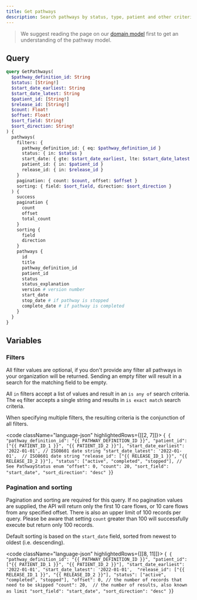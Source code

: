 ```yaml
---
title: Get pathways
description: Search pathways by status, type, patient and other criteria
---
```


> We suggest reading the page on our [domain model](/awell-orchestration/docs/getting-started/domain-model) first to get an understanding of the pathway model.

## Query

```graphql
query GetPathways(
  $pathway_definition_id: String
  $status: [String!]
  $start_date_earliest: String
  $start_date_latest: String
  $patient_id: [String!]
  $release_id: [String!]
  $count: Float!
  $offset: Float!
  $sort_field: String!
  $sort_direction: String!
) {
  pathways(
    filters: {
      pathway_definition_id: { eq: $pathway_definition_id }
      status: { in: $status }
      start_date: { gte: $start_date_earliest, lte: $start_date_latest }
      patient_id: { in: $patient_id }
      release_id: { in: $release_id }
    }
    pagination: { count: $count, offset: $offset }
    sorting: { field: $sort_field, direction: $sort_direction }
  ) {
    success
    pagination {
      count
      offset
      total_count
    }
    sorting {
      field
      direction
    }
    pathways {
      id
      title
      pathway_definition_id
      patient_id
      status
      status_explanation
      version # version number
      start_date
      stop_date # if pathway is stopped
      complete_date # if pathway is completed
    }
  }
}
```

## Variables

### Filters

All filter values are optional, if you don't provide any filter all pathways in your organization will be returned.
Sending an empty filter will result in a search for the matching field to be empty.

All `in` filters accept a list of values and result in an `is any of` search criteria. The `eq` filter accepts a single string and results in `is exact match` search criteria.

When specifying multiple filters, the resulting criteria is the conjunction of all filters.

<code className="language-json" highlightedRows={[[2, 7]]}>
  {`
  {
    "pathway_definition_id": "{{ PATHWAY_DEFINITION_ID }}",
    "patient_id": ["{{ PATIENT_ID_1 }}", "{{ PATIENT_ID_2 }}"],
    "start_date_earliest": '2022-01-01', // ISO8601 date string
    "start_date_latest": '2022-01-01',  // ISO8601 date string
    "release_id": ["{{ RELEASE_ID_1 }}", "{{ RELEASE_ID_2 }}"],
    "status": ["active", "completed", "stopped"], // See PathwayStatus enum
    "offset": 0,
    "count": 20,
    "sort_field": "start_date",
    "sort_direction": "desc"
  }`}
</code>

### Pagination and sorting

Pagination and sorting are required for this query. If no pagination values are supplied, the API will return only the first 10 care flows, or 10 care flows from any specified offset. There is also an upper limit of 100 records per query. Please be aware that setting `count` greater than 100 will successfully execute but return only 100 records.

Default sorting is based on the `start_date` field, sorted from newest to oldest (i.e. descending).

<code className="language-json" highlightedRows={[[8, 11]]}>
  {`
  {
    "pathway_definition_id": "{{ PATHWAY_DEFINITION_ID }}",
    "patient_id": ["{{ PATIENT_ID_1 }}", "{{ PATIENT_ID_2 }}"],
    "start_date_earliest": '2022-01-01',
    "start_date_latest": '2022-01-01', 
    "release_id": ["{{ RELEASE_ID_1 }}", "{{ RELEASE_ID_2 }}"],
    "status": ["active", "completed", "stopped"],
    "offset": 0, // the number of records that need to be skipped
    "count": 20,  // the number of results, also known as limit
    "sort_field": "start_date",
    "sort_direction": "desc"
  }`}
</code>
